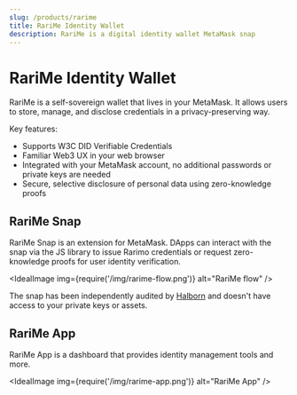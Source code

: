 ```yaml
---
slug: /products/rarime
title: RariMe Identity Wallet
description: RariMe is a digital identity wallet MetaMask snap
---
```


# RariMe Identity Wallet

RariMe is a self-sovereign wallet that lives in your MetaMask. It allows users to store, manage, and disclose credentials in a privacy-preserving way.

Key features:
- Supports W3C DID Verifiable Credentials
- Familiar Web3 UX in your web browser
- Integrated with your MetaMask account, no additional passwords or private keys are needed
- Secure, selective disclosure of personal data using zero-knowledge proofs

<!-- TODO: add video demo -->

## RariMe Snap

<OutLink href="https://snaps.metamask.io/snap/npm/rarimo/rarime/">RariMe Snap</OutLink> is an extension for MetaMask. DApps can interact with the snap via the <OutLink href="https://www.npmjs.com/package/@rarimo/rarime-connector">JS library</OutLink> to issue Rarimo credentials or request zero-knowledge proofs for user identity verification.

<IdealImage img={require('/img/rarime-flow.png')} alt="RariMe flow" />

The snap has been independently audited by [Halborn](/resources/audits#rarime-snap) and doesn't have access to your private keys or assets.

## RariMe App

<OutLink href="https://dashboard.rarime.com">RariMe App</OutLink> is a dashboard that provides identity management tools and more.

<IdealImage img={require('/img/rarime-app.png')} alt="RariMe App" />


